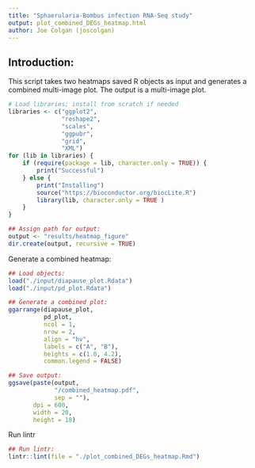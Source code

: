 ```yaml
--- 
title: "Sphaerularia-Bombus infection RNA-Seq study"
output: plot_combined_DEGs_heatmap.html
author: Joe Colgan (joscolgan)
--- 
```


## Introduction:
This script takes two heatmaps saved R objects as input and generates a combined multi-image plot.
The output is a multi-image plot.

```r
# Load libraries; install from scratch if needed
libraries <- c("ggplot2",
               "reshape2",
               "scales",
               "ggpubr",
               "grid",
               "XML")
for (lib in libraries) {
    if (require(package = lib, character.only = TRUE)) {
        print("Successful")
    } else {
        print("Installing")
        source("https://bioconductor.org/biocLite.R")
        library(lib, character.only = TRUE )
    }
}

## Assign path for output:
output <- "results/heatmap_figure"
dir.create(output, recursive = TRUE)
```

Generate a combined heatmap:

```r
## Load objects:
load("./input/diapause_plot.Rdata")
load("./input/pd_plot.Rdata")

## Generate a combined plot:
ggarrange(diapause_plot,
          pd_plot,
          ncol = 1,
          nrow = 2,
          align = "hv",
          labels = c("A", "B"),
          heights = c(1.0, 4.2),
          common.legend = FALSE)

## Save output:
ggsave(paste(output,
             "/combined_heatmap.pdf",
             sep = ""),
       dpi = 600,
       width = 20,
       height = 18)
```

Run lintr

```r
## Run lintr:
lintr::lint(file = "./plot_combined_DEGs_heatmap.Rmd")
```


